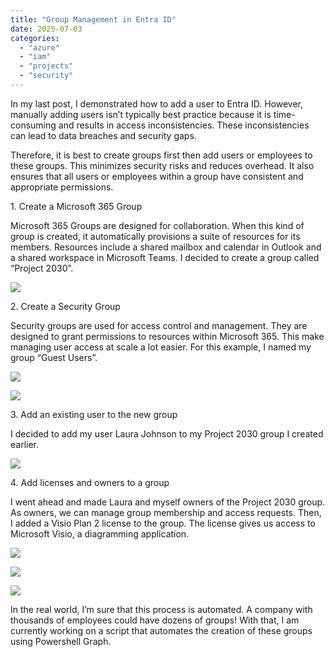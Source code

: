 ```yaml
---
title: "Group Management in Entra ID"
date: 2025-07-03
categories: 
  - "azure"
  - "iam"
  - "projects"
  - "security"
---
```

In my last post, I demonstrated how to add a user to Entra ID. However, manually adding users isn't typically best practice because it is time-consuming and results in access inconsistencies. These inconsistencies can lead to data breaches and security gaps. 

Therefore, it is best to create groups first then add users or employees to these groups. This minimizes security risks and reduces overhead. It also ensures that all users or employees within a group have consistent and appropriate permissions. 

1\. Create a Microsoft 365 Group

Microsoft 365 Groups are designed for collaboration. When this kind of group is created, it automatically provisions a suite of resources for its members. Resources include a shared mailbox and calendar in Outlook and a shared workspace in Microsoft Teams. I decided to create a group called "Project 2030".

![](images/Microsoft365Group.png)

2\. Create a Security Group

Security groups are used for access control and management. They are designed to grant permissions to resources within Microsoft 365. This make managing user access at scale a lot easier. For this example, I named my group "Guest Users".

![](images/DynamicMembership-1024x292.png)

![](images/SecurityGroup.png)

3\. Add an existing user to the new group

I decided to add my user Laura Johnson to my Project 2030 group I created earlier. 

![](images/AddUsertoGroup.png)

4\. Add licenses and owners to a group

I went ahead and made Laura and myself owners of the Project 2030 group. As owners, we can manage group membership and access requests. Then, I added a Visio Plan 2 license to the group. The license gives us access to Microsoft Visio, a diagramming application.

![](images/owners.png)

![](images/assign-license-to-group.png)

![](images/license-to-group.png)

In the real world, I'm sure that this process is automated. A company with thousands of employees could have dozens of groups! With that, I am currently working on a script that automates the creation of these groups using Powershell Graph.